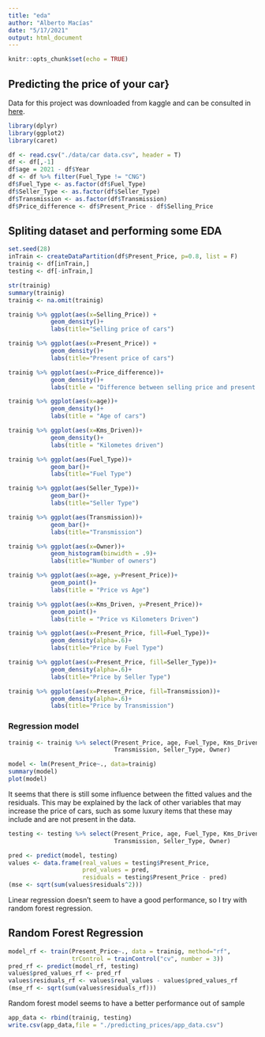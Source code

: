 ```yaml
---
title: "eda"
author: "Alberto Macías"
date: "5/17/2021"
output: html_document
---
```


```r
knitr::opts_chunk$set(echo = TRUE)
```

## Predicting the price of your car}

Data for this project was downloaded from kaggle and can be consulted in [here](https://www.kaggle.com/nehalbirla/vehicle-dataset-from-cardekho).

```r
library(dplyr)
library(ggplot2)
library(caret)
```

```r
df <- read.csv("./data/car data.csv", header = T)
df <- df[,-1]
df$age = 2021 - df$Year
df <- df %>% filter(Fuel_Type != "CNG")
df$Fuel_Type <- as.factor(df$Fuel_Type)
df$Seller_Type <- as.factor(df$Seller_Type)
df$Transmission <- as.factor(df$Transmission)
df$Price_difference <- df$Present_Price - df$Selling_Price
```

## Spliting dataset and performing some EDA
```r
set.seed(28)
inTrain <- createDataPartition(df$Present_Price, p=0.8, list = F)
trainig <- df[inTrain,]
testing <- df[-inTrain,]
```

```r
str(trainig)
summary(trainig)
trainig <- na.omit(trainig)
```

```r
trainig %>% ggplot(aes(x=Selling_Price)) +
            geom_density()+
            labs(title="Selling price of cars")

trainig %>% ggplot(aes(x=Present_Price)) +
            geom_density()+
            labs(title="Present price of cars")

trainig %>% ggplot(aes(x=Price_difference))+
            geom_density()+
            labs(title = "Difference between selling price and present price")

trainig %>% ggplot(aes(x=age))+
            geom_density()+
            labs(title = "Age of cars")

trainig %>% ggplot(aes(x=Kms_Driven))+
            geom_density()+
            labs(title = "Kilometes driven")

trainig %>% ggplot(aes(Fuel_Type))+
            geom_bar()+
            labs(title="Fuel Type")

trainig %>% ggplot(aes(Seller_Type))+
            geom_bar()+
            labs(title="Seller Type")

trainig %>% ggplot(aes(Transmission))+
            geom_bar()+
            labs(title="Transmission")

trainig %>% ggplot(aes(x=Owner))+
            geom_histogram(binwidth = .9)+
            labs(title="Number of owners")
```

```r
trainig %>% ggplot(aes(x=age, y=Present_Price))+
            geom_point()+
            labs(title = "Price vs Age")

trainig %>% ggplot(aes(x=Kms_Driven, y=Present_Price))+
            geom_point()+
            labs(title = "Price vs Kilometers Driven")

trainig %>% ggplot(aes(x=Present_Price, fill=Fuel_Type))+
            geom_density(alpha=.6)+
            labs(title="Price by Fuel Type")

trainig %>% ggplot(aes(x=Present_Price, fill=Seller_Type))+
            geom_density(alpha=.6)+
            labs(title="Price by Seller Type")

trainig %>% ggplot(aes(x=Present_Price, fill=Transmission))+
            geom_density(alpha=.6)+
            labs(title="Price by Transmission")

```

### Regression model
```r
trainig <- trainig %>% select(Present_Price, age, Fuel_Type, Kms_Driven,
                              Transmission, Seller_Type, Owner)
```

```r
model <- lm(Present_Price~., data=trainig)
summary(model)
plot(model)
```

It seems that there is still some influence between the fitted values and the residuals. This may be explained by the lack of other variables that may increase the price of cars, such as some luxury items that these may include and are not present in the data.

```r
testing <- testing %>% select(Present_Price, age, Fuel_Type, Kms_Driven,
                              Transmission, Seller_Type, Owner)
```

```r
pred <- predict(model, testing)
values <- data.frame(real_values = testing$Present_Price, 
                     pred_values = pred,
                     residuals = testing$Present_Price - pred)
(mse <- sqrt(sum(values$residuals^2)))
```

Linear regression doesn't seem to have a good performance, so I try with random forest regression.

## Random Forest Regression

```r
model_rf <- train(Present_Price~., data = trainig, method="rf",
                  trControl = trainControl("cv", number = 3))
pred_rf <- predict(model_rf, testing)
values$pred_values_rf <- pred_rf
values$residuals_rf <- values$real_values - values$pred_values_rf
(mse_rf <- sqrt(sum(values$residuals_rf)))
```

Random forest model seems to have a better performance out of sample

```r
app_data <- rbind(trainig, testing)
write.csv(app_data,file = "./predicting_prices/app_data.csv")
```

